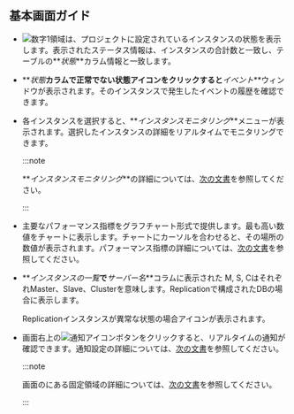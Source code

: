 ## 基本画面ガイド

<ProdImg img='db-instance-list.png' desc='インスタンスリスト' />

-   ![数字1](/img/number-01.png)領域は、プロジェクトに設定されているインスタンスの状態を表示します。表示されたステータス情報は、インスタンスの合計数と一致し、テーブルの**_状態_**カラム情報と一致します。

-   **_状態_**カラムで正常でない状態アイコンをクリックすると**_イベント_**ウィンドウが表示されます。そのインスタンスで発生したイベントの履歴を確認できます。

-   各インスタンスを選択すると、**_インスタンスモニタリング_**メニューが表示されます。選択したインスタンスの詳細をリアルタイムでモニタリングできます。 

    :::note

    **_インスタンスモニタリング_**の詳細については、[次の文書](instance-monitoring)を参照してください。

    :::

-   主要なパフォーマンス指標をグラフチャート形式で提供します。最も高い数値をチャートに表示します。チャートにカーソルを合わせると、その場所の数値が表示されます。パフォーマンス指標の詳細については、[次の文書](metrics-data-list)を参照してください。

<Xclude product='redis'>

-   **_インスタンスの一覧_**で**_サーバー名_**コラムに表示された <span class='mark master'>M</span>, <span class='mark instance'>S</span>, <span class='mark master'>C</span>はそれぞれMaster、Slave、Clusterを意味します。Replicationで構成されたDBの場合に表示します。

    Replicationインスタンスが異常な状態の場合<LinkImage img='ic-warinig-db.svg' desc='경고' className='ico' />アイコンが表示されます。

    <ImgLang img='db-instance-list-replication-warning.png' />

</Xclude>

-   画面右上の![通知アイコン](/img/ico-noti.svg)ボタンをクリックすると、リアルタイムの通知が確認できます。通知設定の詳細については、[次の文書](set-notice)を参照してください。

    :::note

    画面のにある固定領域の詳細については、[次の文書](../main-ui-intro)を参照してください。

    :::
